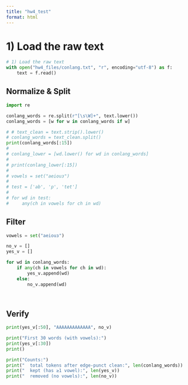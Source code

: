 ```yaml
---
title: "hw4_test"
format: html
---
```


# 1) Load the raw text

```python
# 1) Load the raw text
with open("hw4_files/conlang.txt", "r", encoding="utf-8") as f:
    text = f.read()
```

## Normalize & Split

```python

import re

conlang_words = re.split(r"[\s\W]+", text.lower())
conlang_words = [w for w in conlang_words if w]

# # text_clean = text.strip().lower()
# conlang_words = text_clean.split()
print(conlang_words[:15])
# 
# conlang_lower = [wd.lower() for wd in conlang_words]
# 
# print(conlang_lower[:15])
# 
# vowels = set("aeiouɜ")
# 
# test = ['ab', 'p', 'tet']
# 
# for wd in test:
#     any(ch in vowels for ch in wd)

```

## Filter

```python

vowels = set("aeiouɜ")

no_v = []
yes_v = []

for wd in conlang_words:
    if any(ch in vowels for ch in wd):
        yes_v.append(wd)
    else:
        no_v.append(wd)
      
        
```

## Verify

```python
print(yes_v[:50], "AAAAAAAAAAAAA", no_v)
```

```python
print("First 30 words (with vowels):")
print(yes_v[:30])
print()

print("Counts:")
print("  total tokens after edge-punct clean:", len(conlang_words))
print("  kept (has ≥1 vowel):", len(yes_v))
print("  removed (no vowels):", len(no_v))

```
